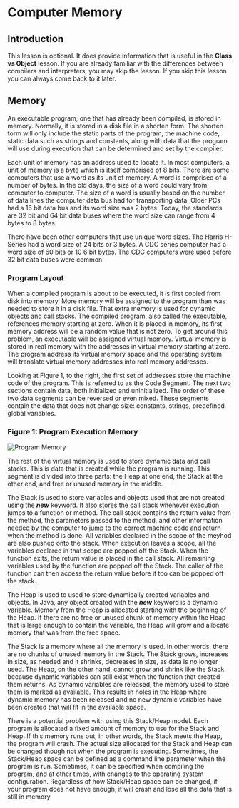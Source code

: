 # Computer Memory

## Introduction

This lesson is optional. It does provide information that is useful in the
**Class vs Object** lesson. If you are already familiar with the differences
between compilers and interpreters, you may skip the lesson. If you skip
this lesson you can always come back to it later.

## Memory

An executable program, one that has already been compiled, is stored in memory.
Normally, it is stored in a disk file in a shorten form. The shorten form
will only include the static parts of the program, the machine code, static
data such as strings and constants, along with data that the program will use
during execution that can be determined and set by the compiler.

Each unit of memory has an address used to locate it. In most computers, a
unit of memory is a byte which is itself comprised of 8 bits. There are some
computers that use a word as its unit of memory. A word is comprised of a
number of bytes. In the old days, the size of a word could vary from computer
to computer. The size of a word is usually based on the number of data lines
the computer data bus had for transporting data. Older PCs had a 16 bit data
bus and its word size was 2 bytes. Today, the standards are 32 bit and 64 bit
data buses where the word size can range from 4 bytes to 8 bytes.

There have been other computers that use unique word sizes. The Harris
H-Series had a word size of 24 bits or 3 bytes. A CDC series computer had
a word size of 60 bits or 10 6 bit bytes. The CDC computers were used before
32 bit data buses were common.

### Program Layout

When a compiled program is about to be executed, it is first copied from disk
into memory. More memory will be assigned to the program than was needed to
store it in a disk file. That extra memory is used for dynamic objects and
call stacks. The compiled program, also called the executable, references
memory starting at zero. When it is placed in memory, its first memory
address will be a random value that is not zero. To get around this problem,
an executable will be assigned virtual memory. Virtual memory is stored in
real memory with the addresses in virtual memory starting at zero. The program
address its virtual memory space and the operating system will translate
virtual memory addresses into real memory addresses.

Looking at Figure 1, to the right, the first set of addresses store the
machine code of the program. This is referred to as the Code Segment.
The next two sections contain data, both initialized and uninitialized.
The order of these two data segments can be reversed or even mixed. These
segments contain the data that does not change size: constants, strings,
predefined global variables.

### Figure 1: Program Execution Memory




![Program Memory](/assets/Program-Memory.webp "Program Memory")

The rest of the virtual memory is used to store dynamic data and call stacks.
This is data that is created while the program is running. This segment is
divided into three parts: the Heap at one end, the Stack at the other end, and
free or unused memory in the middle.

The Stack is used to store variables and objects used that are not created
using the **_new_** keyword. It also stores the call stack whenever execution
jumps to a function or method. The call stack contains the return value from
the method, the parameters passed to the method, and other information needed by
the computer to jump to the correct machine code and return when the method is
done. All variables declared in the scope of the meyhod are also pushed onto
the stack. When execution leaves a scope, all the variables declared in that
scope are popped off the Stack. When the function exits, the return value is
placed in the call stack. All remaining variables used by the function are
popped off the Stack. The caller of the function can then access the return
value before it too can be popped off the stack.

The Heap is used to used to store dynamically created variables and objects.
In Java, any object created with the **_new_** keyword is a dynamic variable.
Memory from the Heap is allocated starting with the beginning of the Heap.
If there are no free or unused chunk of memory within the Heap that is large
enough to contain the variable, the Heap will grow and allocate memory that
was from the free space.

The Stack is a memory where all the memory is used. In other words, there are
no chunks of unused memory in the Stack. The Stack grows, increases in size,
as needed and it shrinks, decreases in size, as data is no longer used. The
Heap, on the other hand, cannot grow and shrink like the Stack because dynamic
variables can still exist when the function that created them returns. As
dynamic variables are released, the memory used to store them is marked as
available. This results in holes in the Heap where dynamic memory has been
released and no new dynamic variables have been created that will fit in the
available space.

There is a potential problem with using this Stack/Heap model. Each program
is allocated a fixed amount of memory to use for the Stack and Heap. If this
memory runs out, in other words, the Stack meets the Heap, the program will
crash. The actual size allocated for the Stack and Heap can be changed though
not when the program is executing. Sometimes, the Stack/Heap space can be
defined as a command line parameter when the program is run. Sometimes, it
can be specified when compiling the program, and at other times, with changes
to the operating system configuration. Regardless of how Stack/Heap space can
be changed, if your program does not have enough, it will crash and lose all
the data that is still in memory.
